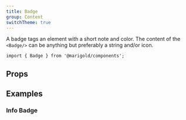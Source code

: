 ```yaml
---
title: Badge
group: Content
switchTheme: true
---
```


A badge tags an element with a short note and color. The content of the `<Badge/>` can be anything but preferably a string and/or icon.

```tsx
import { Badge } from '@marigold/components';
```

## Props

<ApperanceTable component={title} />

<PropsTable />

## Examples

### Info Badge

```tsx preview file=components/Badge/basic-badge.demo.tsx

```

